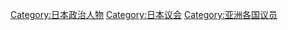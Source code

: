[[Category:日本政治人物|Category:日本政治人物]]
[[Category:日本议会|Category:日本议会]]
[[Category:亚洲各国议员|Category:亚洲各国议员]]